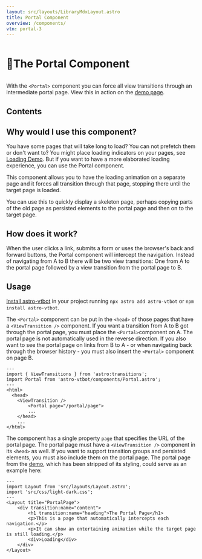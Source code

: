 ```yaml
---
layout: src/layouts/LibraryMdxLayout.astro
title: Portal Component
overview: /components/
vtn: portal-3
---
```


<h1 style="display: inline-block; view-transition-name: portal-1"><span style="display:inline-block; view-transition-name:portal-2">🚪</span>The Portal Component</h1>

With the `<Portal>` component you can force all view transitions through an intermediate portal page. View this in action on the <a href="/portal/one/" data-astro-reload>demo page</a>.

## Contents

## Why would I use this component?

You have some pages that will take long to load? You can not prefetch them or don't want to? You might place loading indicators on your pages, see [Loading Demo](https://events-3bg.pages.dev/loading/one/). But if you want to have a more elaborated loading experience, you can use the Portal component.

This component allows you to have the loading animation on a separate page and it forces all transition through that page, stopping there until the target page is loaded.

You can use this to quickly display a skeleton page, perhaps copying parts of the old page as persisted elements to the portal page and then on to the target page.

## How does it work?

When the user clicks a link, submits a form or uses the browser's back and forward buttons, the Portal component will intercept the navigation. Instead of navigating from A to B there will be two view transitions: One from A to the portal page followed by a view transition from the portal page to B.

## Usage

[Install astro-vtbot](../Installation/) in your project running `npx astro add astro-vtbot` or `npm install astro-vtbot`.

The `<Portal>` component can be put in the `<head>` of those pages that have a `<ViewTransition />` component. If you want a transition from A to B got through the portal page, you must place the `<Portal>`component on A. The portal page is not automatically used in the reverse direction. If you also want to see the portal page on links from B to A - or when navigating back through the browser history - you must also insert the `<Portal>` component on page B.

```astro title="MyLayout.astro"
---
import { ViewTransitions } from 'astro:transitions';
import Portal from 'astro-vtbot/components/Portal.astro';
---
<html>
  <head>
    <ViewTransition />
		<Portal page="/portal/page">
		...
	</head>
	...
</html>
```
The component has a single property `page` that specifies the URL of the portal page. The portal page must have a `<ViewTransition />` component in its `<head>` as well. If you want to support transition groups and persisted elements, you must also include them on the portal page. The portal page from the [demo](/portal/one/), which has been stripped of its styling, could serve as an example here:

```astro title="/portal/page.astro"
---
import Layout from 'src/layouts/Layout.astro';
import 'src/css/light-dark.css';
---
<Layout title="PortalPage">
	<div transition:name="content">
		<h1 transition:name="heading">The Portal Page</h1>
		<p>This is a page that automatically intercepts each navigation.</p>
		<p>It can show an entertaining animation while the target page is still loading.</p>
		<div>Loading</div>
	</div>
</Layout>
```
